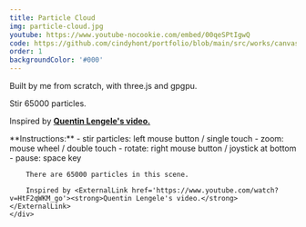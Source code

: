 ```yaml
---
title: Particle Cloud
img: particle-cloud.jpg
youtube: https://www.youtube-nocookie.com/embed/00qeSPtIgwQ
code: https://github.com/cindyhont/portfolio/blob/main/src/works/canvas3d/particle-cloud.tsx
order: 1
backgroundColor: '#000'
---
```

<p>Built by me from scratch, with three.js and gpgpu.</p>
<p>Stir 65000 particles.</p>
<p>Inspired by <a href='https://www.youtube.com/watch?v=HtF2qWKM_go' target='_blank' rel='noopener noreferrer'><strong>Quentin Lengele's video.</strong></a></p>
<!-- excerpt end -->
<ParticleCloud />
<FullScreenAbout>
    <div>
        **Instructions:**
        - stir particles: left mouse button / single touch
        - zoom: mouse wheel / double touch
        - rotate: right mouse button / joystick at bottom
        - pause: space key

        There are 65000 particles in this scene.

        Inspired by <ExternalLink href='https://www.youtube.com/watch?v=HtF2qWKM_go'><strong>Quentin Lengele's video.</strong></ExternalLink>
    </div>
</FullScreenAbout>
<FpsCounter />